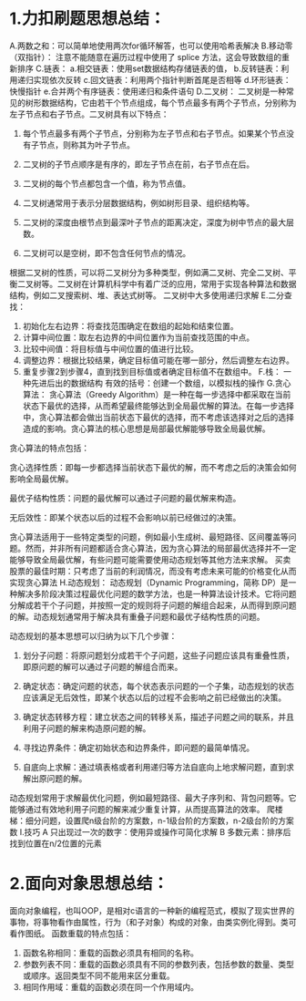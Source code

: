 # 1.力扣刷题思想总结：
A.两数之和：可以简单地使用两次for循环解答，也可以使用哈希表解决
B.移动零（双指针）：
注意不能随意在遍历过程中使用了 splice 方法，这会导致数组的重新排序
C.链表：
a.相交链表：使用set数据结构存储链表的值，
b.反转链表：利用递归实现依次反转
c.回文链表：利用两个指针判断首尾是否相等
d.环形链表：快慢指针
e.合并两个有序链表：使用递归和条件语句
D.二叉树：
二叉树是一种常见的树形数据结构，它由若干个节点组成，每个节点最多有两个子节点，分别称为左子节点和右子节点。二叉树具有以下特点：

1. 每个节点最多有两个子节点，分别称为左子节点和右子节点。如果某个节点没有子节点，则称其为叶子节点。

2. 二叉树的子节点顺序是有序的，即左子节点在前，右子节点在后。

3. 二叉树的每个节点都包含一个值，称为节点值。

4. 二叉树通常用于表示分层数据结构，例如树形目录、组织结构等。

5. 二叉树的深度由根节点到最深叶子节点的距离决定，深度为树中节点的最大层数。

6. 二叉树可以是空树，即不包含任何节点的情况。

根据二叉树的性质，可以将二叉树分为多种类型，例如满二叉树、完全二叉树、平衡二叉树等。二叉树在计算机科学中有着广泛的应用，常用于实现各种算法和数据结构，例如二叉搜索树、堆、表达式树等。
二叉树中大多使用递归求解
E.二分查找：
1. 初始化左右边界：将查找范围确定在数组的起始和结束位置。
2. 计算中间位置：取左右边界的中间位置作为当前查找范围的中点。
3. 比较中间值：将目标值与中间位置的值进行比较。
4. 调整边界：根据比较结果，确定目标值可能在哪一部分，然后调整左右边界。
5. 重复步骤2到步骤4，直到找到目标值或者确定目标值不在数组中。
F.栈：
一种先进后出的数据结构
有效的括号：创建一个数组，以模拟栈的操作
G.贪心算法：
贪心算法（Greedy Algorithm）是一种在每一步选择中都采取在当前状态下最优的选择，从而希望最终能够达到全局最优解的算法。在每一步选择中，贪心算法都会做出当前状态下最优的选择，而不考虑该选择对之后的选择造成的影响。贪心算法的核心思想是局部最优解能够导致全局最优解。

贪心算法的特点包括：

贪心选择性质：即每一步都选择当前状态下最优的解，而不考虑之后的决策会如何影响全局最优解。

最优子结构性质：问题的最优解可以通过子问题的最优解来构造。

无后效性：即某个状态以后的过程不会影响以前已经做过的决策。

贪心算法适用于一些特定类型的问题，例如最小生成树、最短路径、区间覆盖等问题。然而，并非所有问题都适合贪心算法，因为贪心算法的局部最优选择并不一定能够导致全局最优解，有些问题可能需要使用动态规划等其他方法来求解。
买卖股票的最佳时期：只考虑了当前的利润情况，而没有考虑未来可能的价格变化从而实现贪心算法
H.动态规划：
动态规划（Dynamic Programming，简称 DP）是一种解决多阶段决策过程最优化问题的数学方法，也是一种算法设计技术。它将问题分解成若干个子问题，并按照一定的规则将子问题的解组合起来，从而得到原问题的解。动态规划通常用于解决具有重叠子问题和最优子结构性质的问题。

动态规划的基本思想可以归纳为以下几个步骤：

1. 划分子问题：将原问题划分成若干个子问题，这些子问题应该具有重叠性质，即原问题的解可以通过子问题的解组合而来。

2. 确定状态：确定问题的状态，每个状态表示问题的一个子集，动态规划的状态应该满足无后效性，即某个状态以后的过程不会影响之前已经做出的决策。

3. 确定状态转移方程：建立状态之间的转移关系，描述子问题之间的联系，并且利用子问题的解来构造原问题的解。

4. 寻找边界条件：确定初始状态和边界条件，即问题的最简单情况。

5. 自底向上求解：通过填表格或者利用递归等方法自底向上地求解问题，直到求解出原问题的解。

动态规划常用于求解最优化问题，例如最短路径、最大子序列和、背包问题等。它能够通过有效地利用子问题的解来减少重复计算，从而提高算法的效率。
爬楼梯：细分问题，设置爬n级台阶的方案数，n-1级台阶的方案数，n-2级台阶的方案数
I.技巧
A 只出现过一次的数字：使用异或操作可简化求解
B 多数元素：排序后找到位置在n/2位置的元素

# 2.面向对象思想总结：
面向对象编程，也叫OOP，是相对c语言的一种新的编程范式，模拟了现实世界的事物，将事物看作由属性，行为（和子对象）构成的对象，由类实例化得到。类可看作图纸。
函数重载的特点包括：
1. 函数名称相同：重载的函数必须具有相同的名称。
2. 参数列表不同：重载的函数必须具有不同的参数列表，包括参数的数量、类型或顺序。返回类型不同不能用来区分重载。
3. 相同作用域：重载的函数必须在同一个作用域内。